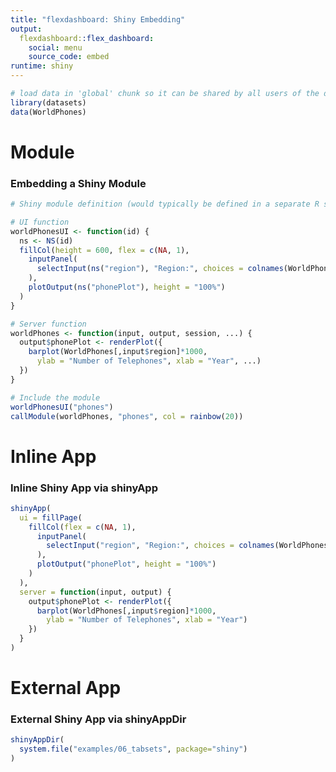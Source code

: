 ```yaml
---
title: "flexdashboard: Shiny Embedding"
output: 
  flexdashboard::flex_dashboard:
    social: menu
    source_code: embed 
runtime: shiny
---
```


```r
# load data in 'global' chunk so it can be shared by all users of the dashboard
library(datasets)
data(WorldPhones)
```

Module
=======================================================================

### Embedding a Shiny Module

```r
# Shiny module definition (would typically be defined in a separate R script)

# UI function
worldPhonesUI <- function(id) {
  ns <- NS(id)
  fillCol(height = 600, flex = c(NA, 1), 
    inputPanel(
      selectInput(ns("region"), "Region:", choices = colnames(WorldPhones))
    ),
    plotOutput(ns("phonePlot"), height = "100%")
  )
}

# Server function
worldPhones <- function(input, output, session, ...) {
  output$phonePlot <- renderPlot({
    barplot(WorldPhones[,input$region]*1000, 
      ylab = "Number of Telephones", xlab = "Year", ...)
  })
}
```

```r
# Include the module
worldPhonesUI("phones")
callModule(worldPhones, "phones", col = rainbow(20))
```

Inline App
=======================================================================

### Inline Shiny App via shinyApp

```r
shinyApp(
  ui = fillPage(
    fillCol(flex = c(NA, 1), 
      inputPanel(
        selectInput("region", "Region:", choices = colnames(WorldPhones))
      ),
      plotOutput("phonePlot", height = "100%")
    )
  ),
  server = function(input, output) {
    output$phonePlot <- renderPlot({
      barplot(WorldPhones[,input$region]*1000, 
        ylab = "Number of Telephones", xlab = "Year")
    })
  }
)
```

External App
=======================================================================

### External Shiny App via shinyAppDir

```r
shinyAppDir(
  system.file("examples/06_tabsets", package="shiny")
)
```

